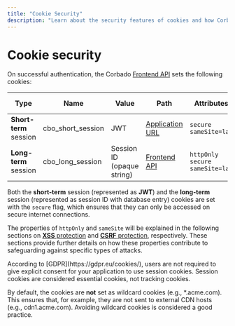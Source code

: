 ```yaml
---
title: "Cookie Security"
description: "Learn about the security features of cookies and how Corbado's session management makes use of them."
---
```


# Cookie security

On successful authentication, the Corbado [Frontend API](/overview/corbado-api-structure/frontend-api) sets the following cookies:

| Type                   | Name              | Value                      | Path                                                                    | Attributes                         | Default duration |
| ---------------------- | ----------------- | -------------------------- | ----------------------------------------------------------------------- | ---------------------------------- | ---------------- |
| **Short-term** session | cbo_short_session | JWT                        | [Application URL](/helpful-guides/url-overview#2-application-url)    | `secure` `sameSite=lax`            | 5 mins           |
| **Long-term** session  | cbo_long_session  | Session ID (opaque string) | [Frontend API](/overview/corbado-api-structure/frontend-api) | `httpOnly` `secure` `sameSite=lax` | 1 day            |

Both the **short-term** session (represented as **JWT**) and the **long-term** session (represented as session ID with database entry) cookies are set with the `secure` flag, which ensures that they can only be accessed on secure internet connections.

The properties of `httpOnly` and `sameSite` will be explained in the following sections on [**XSS** protection](./xss-protection) and [**CSRF** protection](./csrf-protection), respectively. These sections provide further details on how these properties contribute to safeguarding against specific types of attacks.

<Note>
According to [GDPR](https://gdpr.eu/cookies/), users are not required to give explicit consent for your application to use session cookies. Session cookies are considered essential cookies, not tracking cookies.
</Note>

By default, the cookies are **not** set as wildcard cookies (e.g., \*.acme.com). This ensures that, for example, they are not sent to external CDN hosts (e.g., cdn1.acme.com). Avoiding wildcard cookies is considered a good practice.&#x20;